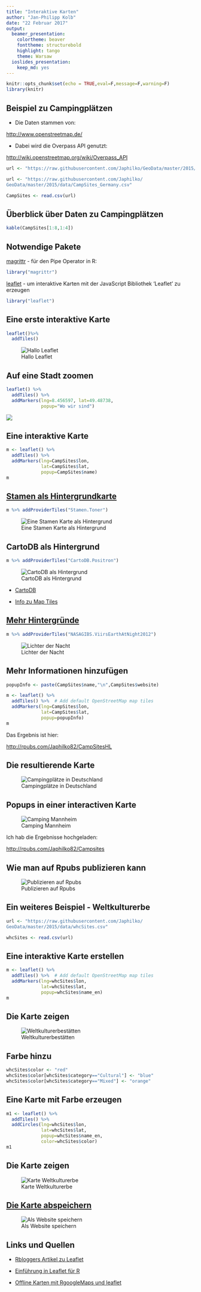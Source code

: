 ```yaml
---
title: "Interaktive Karten"
author: "Jan-Philipp Kolb"
date: "22 Februar 2017"
output: 
  beamer_presentation: 
    colortheme: beaver
    fonttheme: structurebold
    highlight: tango
    theme: Warsaw
  ioslides_presentation: 
    keep_md: yes
---
```


```r
knitr::opts_chunk$set(echo = TRUE,eval=F,message=F,warning=F)
library(knitr)
```


## Beispiel zu Campingplätzen

- Die Daten stammen von:

<http://www.openstreetmap.de/>

- Dabei wird die Overpass API genutzt:

<http://wiki.openstreetmap.org/wiki/Overpass_API>

```r
url <- "https://raw.githubusercontent.com/Japhilko/GeoData/master/2015/data/CampSites_Germany.csv"
```

```r
url <- "https://raw.githubusercontent.com/Japhilko/
GeoData/master/2015/data/CampSites_Germany.csv"
```

```r
CampSites <- read.csv(url)
```


## Überblick über Daten zu Campingplätzen

```r
kable(CampSites[1:8,1:4])
```


## Notwendige Pakete

[magrittr](https://cran.r-project.org/web/packages/magrittr/index.html) - für den Pipe Operator in R:

```r
library("magrittr")
```


[leaflet](https://rstudio.github.io/leaflet/) - um  interaktive Karten mit der JavaScript Bibliothek 'Leaflet' zu erzeugen

```r
library("leaflet")
```

## Eine erste interaktive Karte

```r
leaflet()%>%
  addTiles()
```

![Hallo Leaflet](figure/FirstLeaflet.PNG)

## Auf eine Stadt zoomen

```r
leaflet() %>%
  addTiles() %>%
  addMarkers(lng=8.456597, lat=49.48738,
             popup="Wo wir sind")
```

![](figure/leafletMZESMA.PNG)

## Eine interaktive Karte

```r
m <- leaflet() %>%
  addTiles() %>%  
  addMarkers(lng=CampSites$lon, 
             lat=CampSites$lat, 
             popup=CampSites$name)
m
```

## [Stamen als Hintergrundkarte](https://rstudio.github.io/leaflet/basemaps.html)

```r
m %>% addProviderTiles("Stamen.Toner")
```

![Eine Stamen Karte als Hintergrund](figure/InteractiveStamen.PNG)

## CartoDB als Hintergrund

```r
m %>% addProviderTiles("CartoDB.Positron")
```

![CartoDB als Hintergrund](figure/CartoDBInteractive.PNG)

- [CartoDB](https://carto.com/attribution)

- [Info zu Map Tiles](https://www.mapbox.com/help/how-web-maps-work/)


## [Mehr Hintergründe](http://leaflet-extras.github.io/leaflet-providers/preview/index.html)


```r
m %>% addProviderTiles("NASAGIBS.ViirsEarthAtNight2012")
```

![Lichter der Nacht](figure/LightsInteractive.PNG)




## Mehr Informationen hinzufügen

```r
popupInfo <- paste(CampSites$name,"\n",CampSites$website)
```

```r
m <- leaflet() %>%
  addTiles() %>%  # Add default OpenStreetMap map tiles
  addMarkers(lng=CampSites$lon, 
             lat=CampSites$lat, 
             popup=popupInfo)
m
```

Das Ergebnis ist hier:

<http://rpubs.com/Japhilko82/CampSitesHL>

## Die resultierende Karte

![Campingplätze in Deutschland](figure/Germany_Campsites.PNG)

## Popups in einer interactiven Karte

![Camping Mannheim](figure/Camping_Mannheim.PNG)

Ich hab die Ergebnisse hochgeladen:

<http://rpubs.com/Japhilko82/Campsites>

## Wie man auf Rpubs publizieren kann

![Publizieren auf Rpubs](figure/PublishCampSitesGermany.PNG)


## Ein weiteres Beispiel - Weltkulturerbe

```r
url <- "https://raw.githubusercontent.com/Japhilko/
GeoData/master/2015/data/whcSites.csv"

whcSites <- read.csv(url) 
```




## Eine interaktive Karte erstellen

```r
m <- leaflet() %>%
  addTiles() %>%  # Add default OpenStreetMap map tiles
  addMarkers(lng=whcSites$lon, 
             lat=whcSites$lat, 
             popup=whcSites$name_en)
m
```

## Die Karte zeigen

![Weltkulturerbestätten](figure/WHCPopUps.PNG) 

## Farbe hinzu

```r
whcSites$color <- "red"
whcSites$color[whcSites$category=="Cultural"] <- "blue"
whcSites$color[whcSites$category=="Mixed"] <- "orange"
```

## Eine Karte mit Farbe erzeugen

```r
m1 <- leaflet() %>%
  addTiles() %>%  
  addCircles(lng=whcSites$lon, 
             lat=whcSites$lat, 
             popup=whcSites$name_en,
             color=whcSites$color)
m1
```

## Die Karte zeigen

![Karte Weltkulturerbe](figure/WHCcircles.PNG) 

## [Die Karte abspeichern](http://www.r-bloggers.com/interactive-mapping-with-leaflet-in-r-2/)

![Als Website speichern](figure/snapshot2.png)


## Links und Quellen

- [Rbloggers Artikel zu Leaflet](http://www.r-bloggers.com/the-leaflet-package-for-online-mapping-in-r/)

- [Einführung in Leaflet für R](https://rstudio.github.io/leaflet/)

- [Offline Karten mit RgoogleMaps und leaflet](https://blog.hwr-berlin.de/codeandstats/category/scientific-software/r/)
